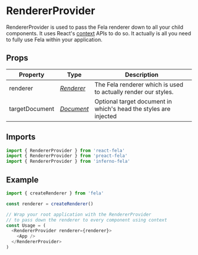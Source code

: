 # RendererProvider

RendererProvider is used to pass the Fela renderer down to all your child components. It uses React's [context](https://reactjs.org/docs/context.html) APIs to do so. It actually is all you need to fully use Fela within your application.

## Props

| Property       | Type                                                                    | Description                                                      |
| -------------- | ----------------------------------------------------------------------- | ---------------------------------------------------------------- |
| renderer       | _[Renderer](api/fela/renderer)_                                         | The Fela renderer which is used to actually render our styles.   |
| targetDocument | _[Document](https://developer.mozilla.org/en-US/docs/Web/API/Document)_ | Optional target document in which's head the styles are injected |

## Imports

```javascript nocopy
import { RendererProvider } from 'react-fela'
import { RendererProvider } from 'preact-fela'
import { RendererProvider } from 'inferno-fela'
```

## Example

```javascript
import { createRenderer } from 'fela'

const renderer = createRenderer()

// Wrap your root application with the RendererProvider
// to pass down the renderer to every component using context
const Usage = (
  <RendererProvider renderer={renderer}>
    <App />
  </RendererProvider>
)
```

